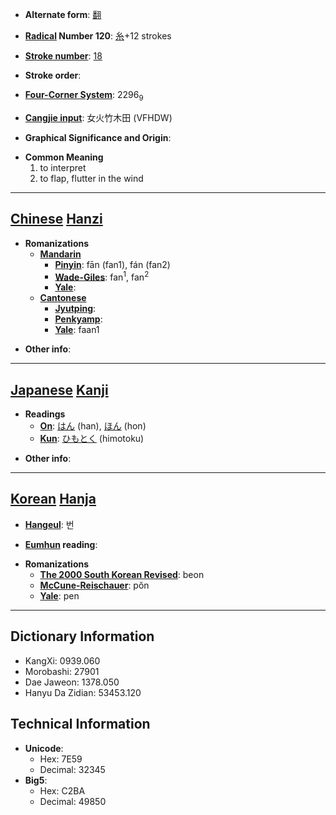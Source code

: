 * '''Alternate form''': [[翻]]

* '''[[Wiktionary:Chinese radical index| Radical]] Number 120''': [[Wiktionary:Chinese radical index 糸|糸]]+12 strokes

* '''[[Wiktionary:Chinese total strokes index|Stroke number]]''': [[Wiktionary:Chinese total strokes index 18|18]]

* '''Stroke order''': 

* '''[[Wiktionary:Chinese four corner index|Four-Corner System]]''': 2296<sub>9</sub>

* '''[[Wiktionary:Chinese Cangjie index|Cangjie input]]''': 女火竹木田 (VFHDW)

* '''Graphical Significance and Origin''': 

* '''Common Meaning'''
*#to interpret
*# to flap, flutter in the wind


----

== [[Chinese]] [[Hanzi]] ==

* '''Romanizations'''
** '''[[Mandarin]]'''
*** '''[[Pinyin]]''': fān (fan1), fán (fan2)
*** '''[[Wade-Giles]]''': fan<sup>1</sup>, fan<sup>2</sup>
*** '''[[Yale]]''': 
** '''[[Cantonese]]'''
*** '''[[Jyutping]]''':
*** '''[[Penkyamp]]''': 
*** '''[[Yale]]''': faan1

* '''Other info''': 

----

== [[Japanese]] [[Kanji]] ==

* '''Readings'''
** '''[[On]]''': [[はん]] (han), [[ほん]] (hon)
** '''[[Kun]]''': [[ひもとく]] (himotoku)

* '''Other info''':  

----

== [[Korean]] [[Hanja]] ==

* '''[[Hangeul]]''': 번

* '''[[Eumhun]] reading''': 

* '''Romanizations'''
** '''[[The 2000 South Korean Revised Romanization|The 2000 South Korean Revised]]''': beon
** '''[[McCune-Reischauer]]''': pŏn
** '''[[Yale]]''': pen

----

== Dictionary Information ==

* KangXi: 0939.060
* Morobashi: 27901
* Dae Jaweon: 1378.050
* Hanyu Da Zidian: 53453.120

== Technical Information ==

* '''Unicode''':
** Hex: 7E59
** Decimal: 32345
* '''Big5''':
** Hex: C2BA
** Decimal: 49850